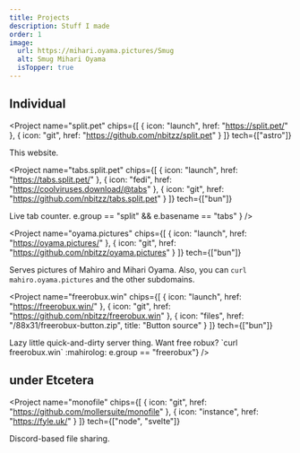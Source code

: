 ```yaml
---
title: Projects
description: Stuff I made
order: 1
image:
  url: https://mihari.oyama.pictures/Smug
  alt: Smug Mihari Oyama
  isTopper: true
---
```


<h2 class="sectionDenoter">Individual</h2>

<Project name="split.pet"
  chips={[
    { icon: "launch", href: "https://split.pet/" },
    { icon: "git", href: "https://github.com/nbitzz/split.pet" }
  ]}
  tech={["astro"]}
>
  This website.
</Project>

<Project name="tabs.split.pet"
  chips={[
    { icon: "launch", href: "https://tabs.split.pet/" },
    { icon: "fedi", href: "https://coolviruses.download/@tabs" },
    { icon: "git", href: "https://github.com/nbitzz/tabs.split.pet" }
  ]}
  tech={["bun"]}
>
  <p>
    Live tab counter.
    <Buttons filter={e => e.group == "split" && e.basename == "tabs" } />
  </p>
</Project>

<Project name="oyama.pictures"
  chips={[
    { icon: "launch", href: "https://oyama.pictures/" },
    { icon: "git", href: "https://github.com/nbitzz/oyama.pictures" }
  ]}
  tech={["bun"]}
>
  Serves pictures of Mahiro and Mihari Oyama. Also, you can `curl mahiro.oyama.pictures` and the other subdomains.
</Project>

<Project name="freerobux.win" 
  chips={[
    { icon: "launch", href: "https://freerobux.win/" },
    { icon: "git", href: "https://github.com/nbitzz/freerobux.win" },
    { icon: "files", href: "/88x31/freerobux-button.zip", title: "Button source" }
  ]}
  tech={["bun"]}
>
  <p>
    Lazy little quick-and-dirty server thing. Want free robux? `curl freerobux.win` :mahirolog:
    <Buttons filter={e => e.group == "freerobux"} />
  </p>
</Project>

<h2 class="sectionDenoter">under Etcetera</h2>

<Project name="monofile"
  chips={[
    { icon: "git", href: "https://github.com/mollersuite/monofile" },
    { icon: "instance", href: "https://fyle.uk/" }
  ]}
  tech={["node", "svelte"]}
>
  Discord-based file sharing.
</Project>

<BtnFx />